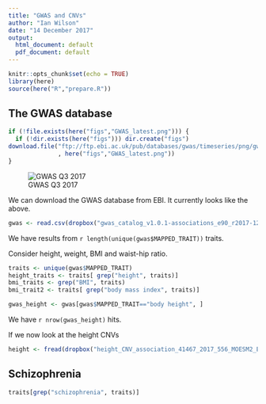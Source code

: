 ```yaml
---
title: "GWAS and CNVs"
author: "Ian Wilson"
date: "14 December 2017"
output:
  html_document: default
  pdf_document: default
---
```


```r
knitr::opts_chunk$set(echo = TRUE)
library(here)
source(here("R","prepare.R"))
```

## The GWAS database


```r
if (!file.exists(here("figs","GWAS_latest.png"))) {
  if (!dir.exists(here("figs"))) dir.create("figs")
download.file("ftp://ftp.ebi.ac.uk/pub/databases/gwas/timeseries/png/gwas-diagram_2017-Q3.png"
              , here("figs","GWAS_latest.png"))
}
```
![GWAS Q3 2017](http://ftp.ebi.ac.uk/pub/databases/gwas/timeseries/png/gwas-diagram_2017-Q3.png)

We can download the GWAS database from EBI.  It currently looks like the above.

```r
gwas <- read.csv(dropbox("gwas_catalog_v1.0.1-associations_e90_r2017-12-04.tsv"), sep="\t")
```

We have results from `r length(unique(gwas$MAPPED_TRAIT))` traits.

Consider height, weight, BMI and waist-hip ratio.


```r
traits <- unique(gwas$MAPPED_TRAIT)
height_traits <- traits[ grep("height", traits)]
bmi_traits <- grep("BMI", traits)
bmi_trait2 <- traits[ grep("body mass index", traits)]
```


```r
gwas_height <- gwas[gwas$MAPPED_TRAIT=="body height", ]
```

We have `r nrow(gwas_height)` hits.


If we now look at the height CNVs 

```r
height <- fread(dropbox("height_CNV_association_41467_2017_556_MOESM2_ESM.csv"))
```



## Schizophrenia


```r
traits[grep("schizophrenia", traits)]

```
